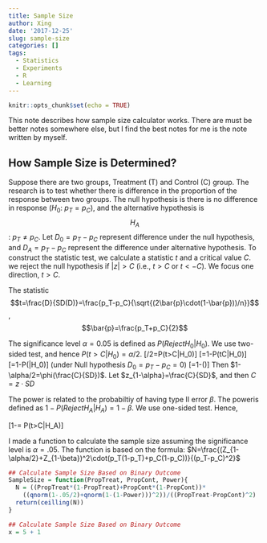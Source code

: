 ```yaml
---
title: Sample Size
author: Xing
date: '2017-12-25'
slug: sample-size
categories: []
tags:
  - Statistics
  - Experiments
  - R
  - Learning
---
```



```r
knitr::opts_chunk$set(echo = TRUE)
```

This note describes how sample size calculator works. There are must be better notes somewhere else, but I find the best notes for me is the note written by myself. 

## How Sample Size is Determined?

Suppose there are two groups, Treatment (T) and Control (C) group. The research is to test whether there is difference in the proportion of the response between two groups. The null hypothesis is there is no difference in response ($H_0$: $p_T=p_C$), and the alternative hypothesis is $$H_A$$: $p_T\neq p_C$. Let $D_0=p_T-p_C$ represent difference under the null hypothesis, and $D_A=p_T-p_C$ represent the difference under alternative hypothesis. To construct the statistic test, we calculate a statistic $t$ and a critical value $C$. we reject the null hypothesis if $|z|>C$ (i.e., $t>C$ or $t<-C$). We focus one direction, $t>C$.

The statistic $$t=\frac{D}{SD(D)}=\frac{p_T-p_C}{\sqrt{(2\bar{p}\cdot(1-\bar{p}))/n}}$$, $$\bar{p}=\frac{p_T+p_C}{2}$$


The significance level $\alpha=0.05$ is defined as $P(Reject H_0|H_0)$. We use two-sided test, and hence $P(t>C|H_0)=\alpha/2$.
\[\alpha/2=P(t>C|H_0)\]
\[=1-P(t\leq C|H_0)\]
\[=1-P(\frac{t-D_0}{SD}\leq \frac{C-D_0}{SD}|H_0)\] (under Null hypothesis $D_0=p_T-p_C=0$)
\[=1-\phi(\frac{C}{SD})\]
Then $1-\alpha/2=\phi(\frac{C}{SD})$. Let $z_{1-\alpha}=\frac{C}{SD}$, and then $C=z\cdot SD$

The power is related to the probabiltiy of having type II error $\beta$. The poweris defined as $1-P(Reject H_A|H_A)=1-\beta$. We use one-sided test. Hence,

\[1-\beta = P(t>C|H_A)\]


I made a function to calculate the sample size assuming the significance level is $\alpha= .05$. The function is based on the formula: $N=\frac{(Z_{1-\alpha/2}+Z_{1-\beta})^2\cdot(p_T(1-p_T)+p_C(1-p_C))}{(p_T-p_C)^2}$

```r
## Calculate Sample Size Based on Binary Outcome
SampleSize = function(PropTreat, PropCont, Power){
  N = ((PropTreat*(1-PropTreat)+PropCont*(1-PropCont))*
    ((qnorm(1-.05/2)+qnorm(1-(1-Power)))^2))/((PropTreat-PropCont)^2)
  return(ceilling(N))
}
```

```r
## Calculate Sample Size Based on Binary Outcome
x = 5 + 1
```
